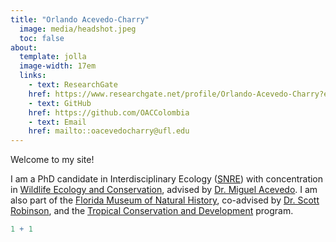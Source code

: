 ```yaml
---
title: "Orlando Acevedo-Charry"
  image: media/headshot.jpeg
  toc: false
about:
  template: jolla
  image-width: 17em
  links: 
    - text: ResearchGate
    href: https://www.researchgate.net/profile/Orlando-Acevedo-Charry?ev=hdr_xprf
    - text: GitHub
    href: https://github.com/OACColombia
    - text: Email
    href: mailto::oacevedocharry@ufl.edu
---
```


Welcome to my site! 

I am a PhD candidate in Interdisciplinary Ecology ([SNRE](https://snre.ifas.ufl.edu/){target="_blank"}) with concentration in [Wildlife Ecology and Conservation](https://wec.ifas.ufl.edu/){target="_blank"}, advised by [Dr. Miguel Acevedo](https://maacevedo.github.io){target="_blank"}. I am also part of the [Florida Museum of Natural History](https://www.floridamuseum.ufl.edu){target="_blank"}, co-advised by [Dr. Scott Robinson](https://www.floridamuseum.ufl.edu/people/scott-robinson/){target="_blank"}, and the [Tropical Conservation and Development](https://uftcd.org){target="_blank"} program. 

```r
1 + 1
```
